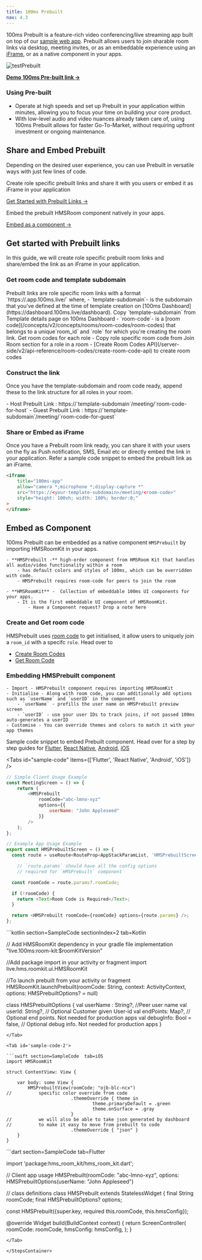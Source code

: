 ```yaml
---
title: 100ms Prebuilt
nav: 4.3
---
```


100ms Prebuilt is a feature-rich video conferencing/live streaming app built on top of our [sample web app](https://github.com/100mslive/100ms-web/). Prebuilt allows users to join sharable room links via desktop, meeting invites, or as an embeddable experience using an [iFrame](/docs/get-started/v2/get-started/prebuilt/prebuilt#share-or-embed-as-iframe), or as a native component in your apps.

![testPrebuilt](/docs/v2/testPrebuilt.png)

[**Demo 100ms Pre-built link →**](https://examples-videoconferencing.app.100ms.live/meeting/tmz-qdi-cyp)

### Using Pre-built

-   Operate at high speeds and set up Prebuilt in your application within minutes, allowing you to focus your time on building your core product.
-   With low-level audio and video nuances already taken care of, using 100ms Prebuilt allows for faster Go-To-Market, without requiring upfront investment or ongoing maintenance.

## Share and Embed Prebuilt

Depending on the desired user experience, you can use Prebuilt in versatile ways with just few lines of code.

<FlexContainer>
<Callout icon="link" title="Share or embed Prebuilt Links">

Create role specific prebuilt links and share it with you users or embed it as iFrame in your application

[Get Started with Prebuilt Links →](/get-started/v2/get-started/prebuilt/prebuilt#share-or-embed-as-iframe)

</Callout>

<Callout icon="link" title="Embed Prebuilt, natively">
Embed the prebuilt HMSRoom component natively in your apps.

[Embed as a component →](/get-started/v2/get-started/prebuilt/prebuilt#share-or-embed-as-iframe)

</Callout>
</FlexContainer>

## Get started with Prebuilt links

In this guide, we will create role specific prebuilt room links and share/embed the link as an iFrame in your application.

<StepsContainer id="implement-breakout-room">

### Get room code and template subdomain

<FlexContainer>
<Callout icon="link" title="Prebuilt Link Structure">
Prebuilt links are role specific room links with a format `https://<template-subdomain>.app.100ms.live/<room-code>` where,
    - `template-subdomain`- is the subdomain that you’ve defined at the time of template creation on [100ms Dashboard](https://dashboard.100ms.live/dashboard). Copy `template-subdomain` from Template details page on 100ms Dashboard
    - `room-code`- is a [room code](/concepts/v2/concepts/rooms/room-codes/room-codes) that belongs to a unique`room_id` and `role` for which you're creating the room link. Get room codes for each role 
            - Copy role specific room code from Join Room section for a role in a room
            - [Create Room Codes API](/server-side/v2/api-reference/room-codes/create-room-code-api) to create room codes
</Callout>
</FlexContainer>

### Construct the link

Once you have the template-subdomain and room code ready, append these to the link structure for all roles in your room.

<FlexContainer>
    <Callout icon="link" title="Prebuilt Link for roles">
        - Host Prebuilt Link : https://`template-subdomain`/meeting/`room-code-for-host` - Guest
        Prebuilt Link : https://`template-subdomain`/meeting/`room-code-for-guest`
    </Callout>
</FlexContainer>

### Share or Embed as iFrame

Once you have a Prebuilt room link ready, you can share it with your users on the fly as Push notification, SMS, Email etc or directly embed the link in your application. Refer a sample code snippet to embed the prebuilt link as an iFrame.

```html
<iframe
    title="100ms-app"
    allow="camera *;microphone *;display-capture *"
    src="https://<your-template-subdomain>/meeting/<room-code>"
    style="height: 100vh; width: 100%; border:0;"
>
</iframe>
```

</StepsContainer>

## Embed as Component

100ms Prebuilt can be embedded as a native component `HMSPrebuilt` by importing HMSRoomKit in your apps.

<FlexContainer>
<Callout icon="link" title="HMSPrebuilt Component Basics">

    - **HMSPrebuilt -** high-order component from HMSRoom Kit that handles all audio/video functionality within a room
        - has default colors and styles of 100ms, which can be overridden with code.
        - HMSPrebuilt requires room-code for peers to join the room

    - **HMSRoomKit** -  Collection of embeddable 100ms UI components for your apps.
        - It is the first embeddable UI component of HMSRoomKit.
            - Have a Component request? Drop a note here

</Callout>
</FlexContainer>

<StepsContainer id="implement-breakout-room">

### Create and Get room code

HMSPrebuilt uses [room code](/concepts/v2/concepts/rooms/room-codes/room-codes) to get initialised, it allow users to uniquely join a `room_id` with a specifc `role`. Head over to

-   [Create Room Codes](/docs/get-started/v2/get-started/prebuilt/room-codes/overview#creating-room-codes)
-   [Get Room Code](/docs/server-side/v2/api-reference/room-codes/create-room-code-api)

### Embedding HMSPrebuilt component

    - Import - HMSPrebuilt component requires importing HMSRoomKit
    - Initialise - Along with room code, you can additionally add options such as `userName` and `userID` in the component
        - `userName` - prefills the user name on HMSPrebuilt preview screen
        - `userID` - use your user IDs to track joins, if not passed 100ms auto-generates a userID
    - Customise - You can override themes and colors to match it with your app themes

Sample code snippet to embed Prebuilt component. Head over for a step by step guides for [Flutter](docs/flutter/v2/quickstart/prebuilt-flutter), [React Native](/docs/react-native/v2/quickstart/quickstart), [Android](/docs/android/v2/quickstart/prebuilt-android), [iOS](docs/iOS/v2/quickstart/prebuilt-iOS)

<Tabs id="sample-code" items={['Flutter', 'React Native', 'Android', 'iOS']} />

<Tab id='sample-code-0'>

```js section=SampleCode tab=React Native
// Simple Client Usage Example
const MeetingScreen = () => {
    return (
        <HMSPrebuilt
            roomCode="abc-lmno-xyz"
            options={{
                userName: "John Appleseed"
            }}
        />
    );
};

// Example App Usage Example
export const HMSPrebuiltScreen = () => {
  const route = useRoute<RouteProp<AppStackParamList, 'HMSPrebuiltScreen'>>();

    // `route.params` should have all the config options
    // required for `HMSPrebuilt` component

  const roomCode = route.params?.roomCode;

  if (!roomCode) {
    return <Text>Room Code is Required</Text>;
  }

  return <HMSPrebuilt roomCode={roomCode} options={route.params} />;
};
```

</Tab>

<Tab id='sample-code-1'>
```kotlin section=SampleCode sectionIndex=2 tab=Kotlin

// Add HMSRoomKit dependency in your gradle file
implementation "live.100ms:room-kit:$roomKitVersion"

//Add package import in your activity or fragment
import live.hms.roomkit.ui.HMSRoomKit

//To launch prebuilt from your activity or fragment
HMSRoomKit.launchPrebuilt(roomCode: String, context: ActivityContext, options: HMSPrebuiltOptions? = null)

class HMSPrebuiltOptions {
val userName : String?, //Peer user name
val userId: String?, // Optional Customer given User-id
val endPoints: Map?, // Optional end points. Not needed for production apps
val debugInfo: Bool = false, // Optional debug info. Not needed for production apps
}

````
</Tab>

<Tab id='sample-code-2'>

```swift section=SampleCode  tab=iOS
import HMSRoomKit

struct ContentView: View {

    var body: some View {
        HMSPrebuiltView(roomCode: "ojb-blc-ncx")
//          specific color override from code
                        .themeOverride { theme in
                                theme.primaryDefault = .green
                                theme.onSurface = .gray
                        }
//          we will also be able to take json generated by dashboard
//          to make it easy to move from prebuilt to code
                        .themeOverride { "json" }
    }
}
````

</Tab>

<Tab id='sample-code-3'>
```dart section=SampleCode tab=Flutter

import 'package:hms_room_kit/hms_room_kit.dart';

// Client app usage
HMSPrebuilt(roomCode: "abc-lmno-xyz", options: HMSPrebuiltOptions(userName: "John Appleseed")

// class definitions
class HMSPrebuilt extends StatelessWidget {
  final String roomCode;
  final HMSPrebuiltOptions? options;

  const HMSPrebuilt({super.key, required this.roomCode, this.hmsConfig});

  @override
  Widget build(BuildContext context) {
    return ScreenController(
      roomCode: roomCode,
      hmsConfig: hmsConfig,
  );
}

```
</Tab>

</StepsContainer>


```
